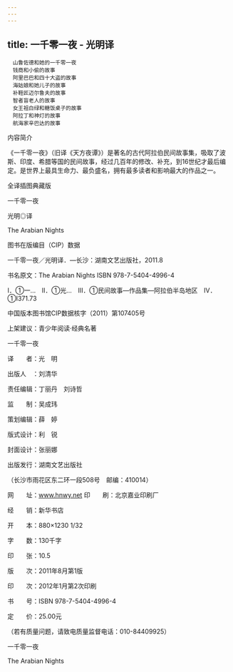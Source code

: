 ```yaml
---
---
---
```

title: 一千零一夜 - 光明译
---


```
　山鲁佐德和她的一千零一夜
　钱商和小偷的故事
　阿里巴巴和四十大盗的故事
　海姑娘和她儿子的故事
　补鞋匠迈尔鲁夫的故事
　智者盲老人的故事
　女王祖白绿和糖饭桌子的故事
　阿拉丁和神灯的故事
　航海家辛巴达的故事
```




内容简介

《一千零一夜》（旧译《天方夜谭》）是著名的古代阿拉伯民间故事集，吸取了波斯、印度、希腊等国的民间故事，经过几百年的修改、补充，到16世纪才最后编定。是世界上最具生命力、最负盛名，拥有最多读者和影响最大的作品之一。





﻿全译插图典藏版


一千零一夜





光明◎译

The Arabian Nights





﻿图书在版编目（CIP）数据


一千零一夜／光明译．—长沙：湖南文艺出版社，2011.8

书名原文：The Arabian Nights ISBN 978-7-5404-4996-4





Ⅰ．①一…　Ⅱ．①光…　Ⅲ．①民间故事—作品集—阿拉伯半岛地区　Ⅳ．①I371.73





中国版本图书馆CIP数据核字（2011）第107405号





上架建议：青少年阅读·经典名著





一千零一夜

译　　者：光　明

出版人　：刘清华

责任编辑：丁丽丹　刘诗哲

监　　制：吴成玮

策划编辑：薛　婷

版式设计：利　锐

封面设计：张丽娜

出版发行：湖南文艺出版社

（长沙市雨花区东二环一段508号　邮编：410014）

网　　址：www.hnwy.net 印　　刷：北京嘉业印刷厂

经　　销：新华书店

开　　本：880×1230 1/32

字　　数：130千字

印　　张：10.5

版　　次：2011年8月第1版

印　　次：2012年1月第2次印刷

书　　号：ISBN 978-7-5404-4996-4

定　　价：25.00元

（若有质量问题，请致电质量监督电话：010-84409925）





﻿一千零一夜

The Arabian Nights